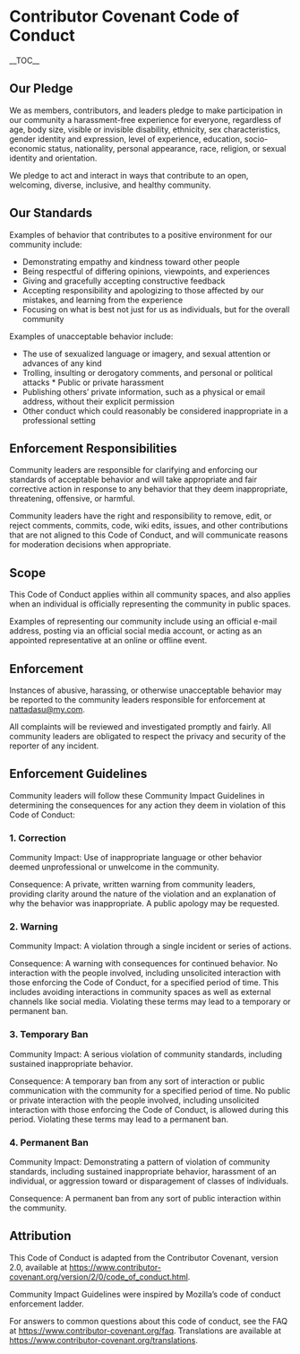 = Contributor Covenant Code of Conduct =
__TOC__

== Our Pledge ==
We as members, contributors, and leaders pledge to make participation in our community a harassment-free experience for everyone, regardless of age, body size, visible or invisible disability, ethnicity, sex characteristics, gender identity and expression, level of experience, education, socio-economic status, nationality, personal appearance, race, religion, or sexual identity and orientation.

We pledge to act and interact in ways that contribute to an open, welcoming, diverse, inclusive, and healthy community.

== Our Standards ==
Examples of behavior that contributes to a positive environment for our community include:

* Demonstrating empathy and kindness toward other people
* Being respectful of differing opinions, viewpoints, and experiences
* Giving and gracefully accepting constructive feedback
* Accepting responsibility and apologizing to those affected by our mistakes, and learning from the experience
* Focusing on what is best not just for us as individuals, but for the overall community

Examples of unacceptable behavior include:

* The use of sexualized language or imagery, and sexual attention or advances of any kind
* Trolling, insulting or derogatory comments, and personal or political attacks * Public or private harassment
* Publishing others’ private information, such as a physical or email address, without their explicit permission
* Other conduct which could reasonably be considered inappropriate in a professional setting

== Enforcement Responsibilities ==
Community leaders are responsible for clarifying and enforcing our standards of acceptable behavior and will take appropriate and fair corrective action in response to any behavior that they deem inappropriate, threatening, offensive, or harmful.

Community leaders have the right and responsibility to remove, edit, or reject comments, commits, code, wiki edits, issues, and other contributions that are not aligned to this Code of Conduct, and will communicate reasons for moderation decisions when appropriate.

== Scope ==
This Code of Conduct applies within all community spaces, and also applies when an individual is officially representing the community in public spaces.

Examples of representing our community include using an official e-mail address, posting via an official social media account, or acting as an appointed representative at an online or offline event.

== Enforcement ==
Instances of abusive, harassing, or otherwise unacceptable behavior may be reported to the community leaders responsible for enforcement at [mailto:nattadasu@my.com nattadasu@my.com].

All complaints will be reviewed and investigated promptly and fairly. All community leaders are obligated to respect the privacy and security of the reporter of any incident.

== Enforcement Guidelines ==
Community leaders will follow these Community Impact Guidelines in determining the consequences for any action they deem in violation of this Code of Conduct:

=== 1. Correction ===
Community Impact: Use of inappropriate language or other behavior deemed unprofessional or unwelcome in the community.

Consequence: A private, written warning from community leaders, providing clarity around the nature of the violation and an explanation of why the behavior was inappropriate. A public apology may be requested.

=== 2. Warning ===
Community Impact: A violation through a single incident or series of actions.

Consequence: A warning with consequences for continued behavior. No interaction with the people involved, including unsolicited interaction with those enforcing the Code of Conduct, for a specified period of time. This includes avoiding interactions in community spaces as well as external channels like social media. Violating these terms may lead to a temporary or permanent ban.

=== 3. Temporary Ban ===
Community Impact: A serious violation of community standards, including sustained inappropriate behavior.

Consequence: A temporary ban from any sort of interaction or public communication with the community for a specified period of time. No public or private interaction with the people involved, including unsolicited interaction with those enforcing the Code of Conduct, is allowed during this period. Violating these terms may lead to a permanent ban.

=== 4. Permanent Ban ===
Community Impact: Demonstrating a pattern of violation of community standards, including sustained inappropriate behavior,  harassment of an individual, or aggression toward or disparagement of classes of individuals.

Consequence: A permanent ban from any sort of public interaction within the community.

== Attribution ==
This Code of Conduct is adapted from the Contributor Covenant, version 2.0, available at https://www.contributor-covenant.org/version/2/0/code_of_conduct.html.

Community Impact Guidelines were inspired by Mozilla’s code of conduct enforcement ladder.

For answers to common questions about this code of conduct, see the FAQ at https://www.contributor-covenant.org/faq. Translations are available at https://www.contributor-covenant.org/translations.
